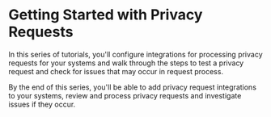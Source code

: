 
# Getting Started with Privacy Requests

<TutorialKey duration="15" product="Fides" topic="Privacy Requests" video="true" interactive="true"/>

In this series of tutorials, you'll configure integrations for processing privacy requests for your systems and walk through the steps to test a privacy request and check for issues that may occur in request process.

By the end of this series, you'll be able to add privacy request integrations to your systems, review and process privacy requests and investigate issues if they occur.

<KeyTutorialWrap>
  <TutorialFeat title="01 | Privacy Request Fundamentals" link="./privacy-requests-fundamentals"   description="Get an overview of the fundamental terms, requirements and concepts of Privacy Requests." duration="5" video="true" interactive="true" />
  <TutorialFeat title="02 | Configuring Integrations" link="./privacy-requests-configure-integrations"  description="Learn how to configure an integration for your systems." duration="5" video="true" interactive="true" />
  <TutorialFeat title="03 | Configuring Databases" link="./privacy-requests-configure-databases"  description="Learn how to configure an integration for your database." duration="5" video="true" interactive="true" />
  <TutorialFeat title="04 | Processing Privacy Requests" link="./privacy-requests-processing-requests"  description="Learn how to review, approve and process privacy requests automatically in Fides Control." duration="5" video="true" interactive="true" />
  <TutorialFeat title="05 | Debugging Request Errors" link="./privacy-requests-debugging"  description="Learn how to review and debug issues with privacy request processing in Fides." duration="5" video="true" interactive="true" />
  <TutorialFeat title="06 | Privacy Request Glossary" link="./privacy-requests-glossary"  description="A complete glossary of Privacy Request and Fides specific terms." duration="5" video="true" interactive="true" />
</KeyTutorialWrap>



